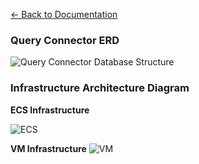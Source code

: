 [← Back to Documentation](/docs)

### Query Connector ERD

![Query Connector Database Structure](/Query-Connector-ERD.png)

### Infrastructure Architecture Diagram

**ECS Infrastructure**

![ECS](/QC-Architecture-ECS.jpg)

**VM Infrastructure**
![VM](/QC-Architecture-VM.jpg)

```

```
